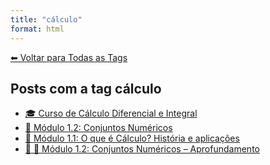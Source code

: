 ```yaml
---
title: "cálculo"
format: html
---
```


[⬅ Voltar para Todas as Tags](../tags.qmd)

## Posts com a tag **cálculo**

- [🎓 Curso de Cálculo Diferencial e Integral](/posts/cursos/matematica/calculo/index.html)
- [🔢 Módulo 1.2: Conjuntos Numéricos](/posts/cursos/matematica/calculo/modulo-1/1.2-conjuntos.html)
- [🧠 Módulo 1.1: O que é Cálculo? História e aplicações](/posts/cursos/matematica/calculo/modulo-1/1.1-introducao.html)
- [🧠 🔢 Módulo 1.2: Conjuntos Numéricos -- Aprofundamento](/posts/cursos/matematica/calculo/modulo-1/1.2-conjuntos-ap.html)
